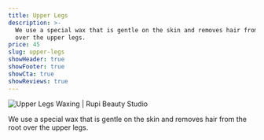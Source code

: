 ```yaml
---
title: Upper Legs
description: >-
  We use a special wax that is gentle on the skin and removes hair from the root
  over the upper legs.
price: 45
slug: upper-legs
showHeader: true
showFooter: true
showCta: true
showReviews: true
---
```

![Upper Legs Waxing | Rupi Beauty Studio](/uploads/services/wax-sheet.webp 'Upper Legs Back Waxing  | Rupi Beauty Studio')

We use a special wax that is gentle on the skin and removes hair from the root over the upper legs.
